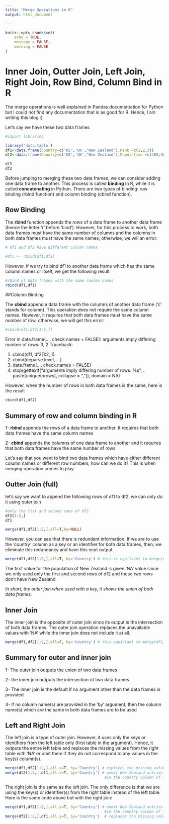 ```yaml
---
title: "Merge Operations in R"
output: html_document

---
```


```r
knitr::opts_chunk$set(
	echo = TRUE,
	message = FALSE,
	warning = FALSE
)
```
# Inner Join, Outter Join, Left Join, Right Join, Row Bind, Column Bind in R


The merge operations is well explained in Pandas documentation for Python but  I could not find any documentation that is as good for R. Hence, I am writing this blog :) 


Let's say we have these two data frames 




```r
#import libraries

library('data.table')
df1<-data.frame(Country=c('US','UK',"New Zealand"),Rank =c(1,2,3))
df2<-data.frame(Country=c('US','UK',"New Zealand"),Population =c(300,80,4))
```

```r
df1
df2
```

Before jumping to merging these two data frames, we can consider adding one data frame to another. This process is called **binding** in R, while it is called **concatenating** in Python. There are two types of binding: row binding (rbind function) and column binding (cbind function).

## Row Binding


The **rbind** function appends the *rows* of  a data frame to another data frame (hence the letter 'r' before 'bind'). However, for this process to work,  both data frames must have the same number of columns and the columns in both data frames must have the same names; otherwise, we will an  error:


```r
# df1 and df2 have different column names

#df3 <- rbind(df1,df2)
```


However, if we try to bind df1 to another data frame which has the same column names or  itself, we get the following result


```r
#rbind of data frames with the same coulmn names
rbind(df1,df1)

```

##Column Binding

The **cbind** append a data frame with the columns of another data frame ('c' stands for column). This operation does not require the same column names. However, it requires that both data frames must have the same number of row, otherwise, we will get this error:
```r
#cbind(df1,df2[1:2,])
```


Error in data.frame(..., check.names = FALSE): arguments imply differing number of rows: 3, 2
Traceback:

1. cbind(df1, df2[1:2, ])
2. cbind(deparse.level, ...)
3. data.frame(..., check.names = FALSE)
4. stop(gettextf("arguments imply differing number of rows: %s", 
 .     paste(unique(nrows), collapse = ", ")), domain = NA)
 
 
 
 However, when the number of rows in both data frames is the same, here is the result
 
 
```r
cbind(df1,df2)
```
 
 
## Summary of row and column binding in R

1- **rbind** appends the rows  of a data frame to another. It requires that both data frames have the same column names

2- **cbind** appends the columns of one data frame to another and it requires that both data frames have the same number of rows

Let's say that you want to bind two data frames which have either different column names or different row numbers, how can we do it? This is when merging operation comes to play. 

## Outter Join (full)

let's say we want to append the following rows of df1 to df2, we can only do it using outer join

```r
#only the fist and second rows of df2
df2[1:2,]
df1
```
```r
merge(df1,df2[1:2,],all=T,by=NULL)
```

However, you can see that there is redundant information. If we are to use the 'country' column as a key or an identifier for both data frames, then, we eliminate this redundancy and have this neat output. 

```r
merge(df1,df2[1:2,],all=T, by='Country') # this is equilvant to merge(df1,df2[1:2,],all=T)
```

The first value for the population of New Zealand is given 'NA' value since we only used only the first and second rows of df2 and these two rows don't have New Zealand.

*In short, the outer join when used with a key, it shows the union of both data frames.*

## Inner Join

The inner join is the opposite of outer join since its output is the intersection of both data frames. 
The outer join operation replaces the unavailable values with 'NA' while the inner join does not include it at all.

```r
merge(df1,df2[1:2,],all=F, by='Country') # this equivlant to merge(df1,df2[1:2,]) since this is the default 

```


## Summary for outer and inner join

1- The outer join outputs the union of two data frames

2- the inner join outputs the intersection of two data frames

3- The inner join is the default if no argument other than the data frames is provided

4- if no column name(s) are provided in the 'by' argument, then the column name(s) which are the same in both data frames are to be used

## Left and Right Join
The left join is a type of outer join. However, it uses only the keys or identifiers from the left table only (first table in the argument). Hence, it outputs the entire left table and replaces the missing values from the right table with 'NA' or omit them if they do not correspond to any values in the key(s) column(s).   
```r
merge(df1,df2[1:2,],all.x=T, by='Country') # replaces the missing values with NA for the right table
merge(df2[1:2,],df1,all.x=T, by='Country') # ommit New Zealand entries since New Zealand does not exist 
                                            #in the country column of the left table  

```

The right join is the same as the left join. The only difference is that we are using the key(s) or identifier(s) from the right table instead of the left table. Here is the same code above but with the right join:

```r
merge(df1,df2[1:2,],all.y=T, by='Country') # ommit New Zealand entries since New Zealand does not exist 
                                            #in the country column of the right table 
merge(df2[1:2,],df1,all.y=T, by='Country')  # replaces the missing values with NA for the left table
```




